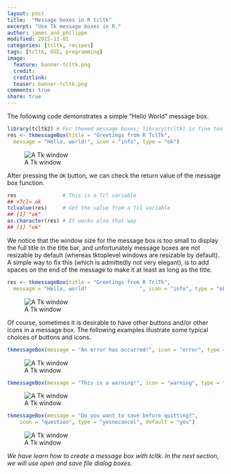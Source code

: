 ```yaml
---
layout: post
title:  "Message boxes in R tcltk"
excerpt: "Use Tk message boxes in R."
author: james_and_philippe
modified: 2015-12-01
categories: [tcltk, recipes]
tags: [tcltk, GUI, programming]
image:
  feature: banner-tcltk.png
  credit: 
  creditlink: 
  teaser: banner-tcltk.png
comments: true
share: true
---
```


The following code demonstrates a simple "Hello World" message box.

```r
library(tcltk2) # For themed message boxes; library(tcltk) is fine too here
res <- tkmessageBox(title = "Greetings from R TclTk",
  message = "Hello, world!", icon = "info", type = "ok")
```

![A Tk window]({{ site-url }}/images/tcltk-screenshots/messagebox.png)

After pressing the `OK` button, we can check the return value of the message box function.

```r
res               # This is a Tcl variable
## <Tcl> ok
tclvalue(res)     # Get the value from a Tcl variable
## [1] "ok"
as.character(res) # It works also that way
## [1] "ok"
```

We notice that the window size for the message box is too small to display the full title in the title bar, and unfortunately message boxes are not resizable by default (whereas tktoplevel windows are resizable by default). A simple way to fix this (which is admittedly not very elegant), is to add spaces on the end of the message to make it at least as long as the title.

```r
res <- tkmessageBox(title = "Greetings from R TclTk",
  message = "Hello, world!                 ", icon = "info", type = "ok")
```

![A Tk window]({{ site-url }}/images/tcltk-screenshots/messagebox2.png)

Of course, sometimes it is desirable to have other buttons and/or other icons in a message box. The following examples illustrate some typical choices of buttons and icons.

```r
tkmessageBox(message = "An error has occurred!", icon = "error", type = "ok")
```

![A Tk window]({{ site-url }}/images/tcltk-screenshots/messagebox3.png)

```r
tkmessageBox(message = "This is a warning!", icon = "warning", type = "ok")
```

![A Tk window]({{ site-url }}/images/tcltk-screenshots/messagebox4.png)

```r
tkmessageBox(message = "Do you want to save before quitting?",
    icon = "question", type = "yesnocancel", default = "yes")
```

![A Tk window]({{ site-url }}/images/tcltk-screenshots/messagebox5.png)

_We have learn how to create a message box with tcltk. In the next section, we will use open and save file dialog boxes._
